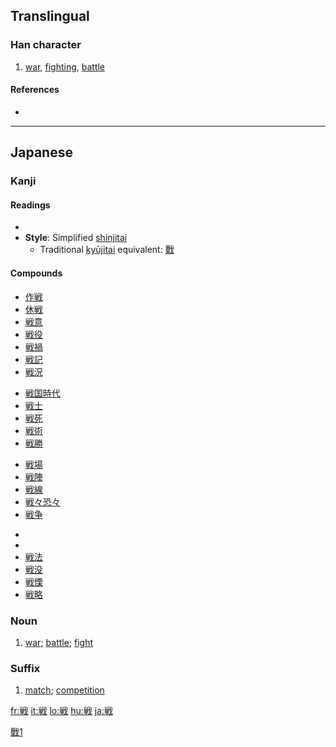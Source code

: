 {{also|戰|战}}
==Translingual==

===Han character===
{{Han char|rn=62|rad=戈|as=08|sn=12|four=|canj=火十戈 (FJI)}}

# [[war]], [[fighting]], [[battle]]

====References====
* {{Han ref|kx=0413.241|dkj=11631|dj=0756.230|hdz=21409.041|uh=6226|ud=25126}}

----

==Japanese==

===Kanji===
{{ja-kanji|grade=4|rs=戈08}}

====Readings====
* {{ja-readings|on=[[せん]] (sen)|kun=[[たたかう]] (tatakau), [[いくさ]] (ikusa), [[おののく]] (ononoku)}}
* '''Style''': Simplified [[shinjitai]]
** Traditional [[kyūjitai]] equivalent: [[戰]]

====Compounds====
{{top4}}
* [[作戦]]
* [[休戦]]
* [[戦意]]
* [[戦役]]
* [[戦禍]]
* [[戦記]]
* [[戦況]]
{{mid4}}
* [[戦国時代]]
* [[戦士]]
* [[戦死]]
* [[戦術]]
* [[戦勝]]
{{mid4}}
* [[戦場]]
* [[戦陣]]
* [[戦線]]
* [[戦々恐々]]
* [[戦争]]
{{mid4}}
* {{term|戦闘||battle, combat|tr=[[せんとう]], [[sentō]]|lang=ja|sc=Jpan}}
* {{term|戦闘機||[[fighter plane]]|tr=[[せんとうき]], [[sentōki]]|lang=ja|sc=Jpan}}
* [[戦法]]
* [[戦没]]
* [[戦慄]]
* [[戦略]]
{{bottom}}

===Noun===
{{ja-noun|k|hira=いくさ|rom=ikusa}}

# [[war]]; [[battle]]; [[fight]]

===Suffix===
{{ja-pos|k|suffix|hira=せん|rom=sen}}

# [[match]]; [[competition]]

[[Category:CJKV characters simplified differently in Japan and China|戰1]]

[[fr:戦]]
[[it:戦]]
[[lo:戦]]
[[hu:戦]]
[[ja:戦]]